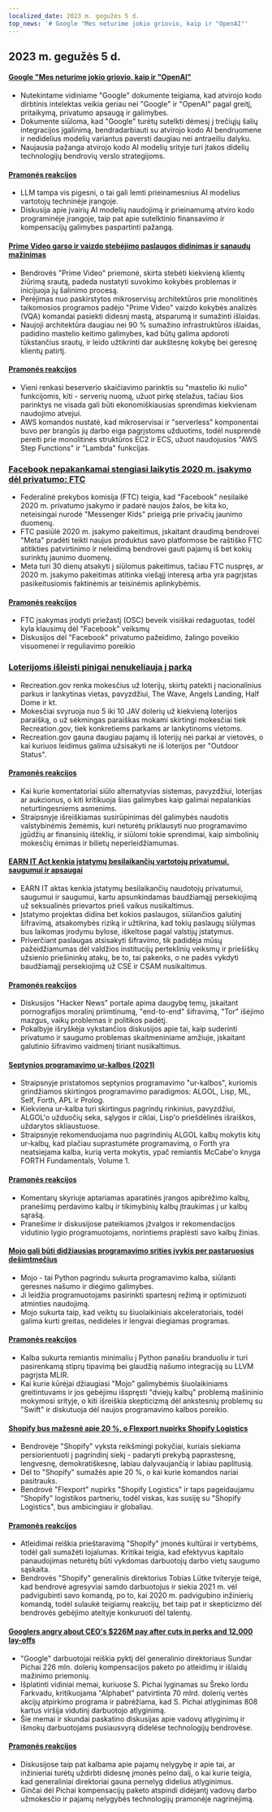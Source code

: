 ```yaml
---
localized_date: 2023 m. gegužės 5 d.
top_news: '# Google "Mes neturime jokio griovio, kaip ir "OpenAI"'
---
```


## 2023 m. gegužės 5 d.

#### [Google "Mes neturime jokio griovio, kaip ir "OpenAI"](https://www.semianalysis.com/p/google-we-have-no-moat-and-neither)

- Nutekintame vidiniame "Google" dokumente teigiama, kad atvirojo kodo dirbtinis intelektas veikia geriau nei "Google" ir "OpenAI" pagal greitį, pritaikymą, privatumo apsaugą ir galimybes.
- Dokumente siūloma, kad "Google" turėtų sutelkti dėmesį į trečiųjų šalių integracijos įgalinimą, bendradarbiauti su atvirojo kodo AI bendruomene ir nedidelius modelių variantus paversti daugiau nei antraeiliu dalyku.
- Naujausia pažanga atvirojo kodo AI modelių srityje turi įtakos didelių technologijų bendrovių verslo strategijoms.

#### [Pramonės reakcijos](http://news.ycombinator.com/item?id=35813322)

- LLM tampa vis pigesni, o tai gali lemti prieinamesnius AI modelius vartotojų techninėje įrangoje.
- Diskusija apie įvairių AI modelių naudojimą ir prieinamumą atviro kodo programinėje įrangoje, taip pat apie sutelktinio finansavimo ir kompensacijų galimybes paspartinti pažangą.

#### [Prime Video garso ir vaizdo stebėjimo paslaugos didinimas ir sąnaudų mažinimas](https://www.primevideotech.com/video-streaming/scaling-up-the-prime-video-audio-video-monitoring-service-and-reducing-costs-by-90)

- Bendrovės "Prime Video" priemonė, skirta stebėti kiekvieną klientų žiūrimą srautą, padeda nustatyti suvokimo kokybės problemas ir inicijuoja jų šalinimo procesą.
- Perėjimas nuo paskirstytos mikroservisų architektūros prie monolitinės taikomosios programos padėjo "Prime Video" vaizdo kokybės analizės (VQA) komandai pasiekti didesnį mastą, atsparumą ir sumažinti išlaidas.
- Naujoji architektūra daugiau nei 90 % sumažino infrastruktūros išlaidas, padidino mastelio keitimo galimybes, kad būtų galima apdoroti tūkstančius srautų, ir leido užtikrinti dar aukštesnę kokybę bei geresnę klientų patirtį.

#### [Pramonės reakcijos](http://news.ycombinator.com/item?id=35811741)

- Vieni renkasi beserverio skaičiavimo parinktis su "mastelio iki nulio" funkcijomis, kiti - serverių nuomą, užuot pirkę stelažus, tačiau šios parinktys ne visada gali būti ekonomiškiausias sprendimas kiekvienam naudojimo atvejui.
- AWS komandos nustatė, kad mikroservisai ir "serverless" komponentai buvo per brangūs jų darbo eiga pagrįstoms užduotims, todėl nusprendė pereiti prie monolitinės struktūros EC2 ir ECS, užuot naudojusios "AWS Step Functions" ir "Lambda" funkcijas.

### [Facebook nepakankamai stengiasi laikytis 2020 m. įsakymo dėl privatumo: FTC](https://arstechnica.com/tech-policy/2023/05/ftc-says-facebook-violated-privacy-order-proposes-ban-on-monetizing-youth-data/)

- Federalinė prekybos komisija (FTC) teigia, kad "Facebook" nesilaikė 2020 m. privatumo įsakymo ir padarė naujos žalos, be kita ko, neteisingai nurodė "Messenger Kids" prieigą prie privačių jaunimo duomenų.
- FTC pasiūlė 2020 m. įsakymo pakeitimus, įskaitant draudimą bendrovei "Meta" pradėti teikti naujus produktus savo platformose be raštiško FTC atitikties patvirtinimo ir neleidimą bendrovei gauti pajamų iš bet kokių surinktų jaunimo duomenų.
- Meta turi 30 dienų atsakyti į siūlomus pakeitimus, tačiau FTC nuspręs, ar 2020 m. įsakymo pakeitimas atitinka viešąjį interesą arba yra pagrįstas pasikeitusiomis faktinėmis ar teisinėmis aplinkybėmis.

#### [Pramonės reakcijos](http://news.ycombinator.com/item?id=35814081)

- FTC įsakymas įrodyti priežastį (OSC) beveik visiškai redaguotas, todėl kyla klausimų dėl "Facebook" veiksmų
- Diskusijos dėl "Facebook" privatumo pažeidimo, žalingo poveikio visuomenei ir reguliavimo poreikio

### [Loterijoms išleisti pinigai nenukeliauja į parką](https://outdoorstatus.com/articles/recreation-gov-lottery-fees/)

- Recreation.gov renka mokesčius už loterijų, skirtų patekti į nacionalinius parkus ir lankytinas vietas, pavyzdžiui, The Wave, Angels Landing, Half Dome ir kt.
- Mokesčiai svyruoja nuo 5 iki 10 JAV dolerių už kiekvieną loterijos paraišką, o už sėkmingas paraiškas mokami skirtingi mokesčiai tiek Recreation.gov, tiek konkretiems parkams ar lankytinoms vietoms.
- Recreation.gov gauna daugiau pajamų iš loterijų nei parkai ar vietovės, o kai kuriuos leidimus galima užsisakyti ne iš loterijos per "Outdoor Status".

#### [Pramonės reakcijos](http://news.ycombinator.com/item?id=35809570)

- Kai kurie komentatoriai siūlo alternatyvias sistemas, pavyzdžiui, loterijas ar aukcionus, o kiti kritikuoja šias galimybes kaip galimai nepalankias neturtingesniems asmenims.
- Straipsnyje išreiškiamas susirūpinimas dėl galimybės naudotis valstybinėmis žemėmis, kuri neturėtų priklausyti nuo programavimo įgūdžių ar finansinių išteklių, ir siūlomi tokie sprendimai, kaip simbolinių mokesčių ėmimas ir bilietų neperleidžiamumas.

#### [EARN IT Act kenkia įstatymų besilaikančių vartotojų privatumui, saugumui ir apsaugai](https://techfreedom.org/earn-it-act-remains-a-threat-to-liberty-security-safety-of-children/)

- EARN IT aktas kenkia įstatymų besilaikančių naudotojų privatumui, saugumui ir saugumui, kartu apsunkindamas baudžiamąjį persekiojimą už seksualinės prievartos prieš vaikus nusikaltimus.
- Įstatymo projektas didina bet kokios paslaugos, siūlančios galutinį šifravimą, atsakomybės riziką ir užtikrina, kad tokių paslaugų siūlymas bus laikomas įrodymu bylose, iškeltose pagal valstijų įstatymus.
- Priverčiant paslaugas atsisakyti šifravimo, tik padidėja mūsų pažeidžiamumas dėl valdžios institucijų perteklinių veiksmų ir priešiškų užsienio priešininkų atakų, be to, tai pakenks, o ne padės vykdyti baudžiamąjį persekiojimą už CSE ir CSAM nusikaltimus.

#### [Pramonės reakcijos](http://news.ycombinator.com/item?id=35814113)

- Diskusijos "Hacker News" portale apima daugybę temų, įskaitant pornografijos moralinį priimtinumą, "end-to-end" šifravimą, "Tor" išėjimo mazgus, vaikų problemas ir politikos padėtį.
- Pokalbyje išryškėja vykstančios diskusijos apie tai, kaip suderinti privatumo ir saugumo problemas skaitmeniniame amžiuje, įskaitant galutinio šifravimo vaidmenį tiriant nusikaltimus.

#### [Septynios programavimo ur-kalbos (2021)](https://madhadron.com/programming/seven_ur_languages.html)

- Straipsnyje pristatomos septynios programavimo "ur-kalbos", kuriomis grindžiamos skirtingos programavimo paradigmos: ALGOL, Lisp, ML, Self, Forth, APL ir Prolog.
- Kiekviena ur-kalba turi skirtingus pagrindų rinkinius, pavyzdžiui, ALGOL'o užduočių seka, sąlygos ir ciklai, Lisp'o priešdėlinės išraiškos, uždarytos skliaustuose.
- Straipsnyje rekomenduojama nuo pagrindinių ALGOL kalbų mokytis kitų ur-kalbų, kad plačiau suprastumėte programavimą, o Forth yra neatsiejama kalba, kurią verta mokytis, ypač remiantis McCabe'o knyga FORTH Fundamentals, Volume 1.

#### [Pramonės reakcijos](http://news.ycombinator.com/item?id=35813496)

- Komentarų skyriuje aptariamas aparatinės įrangos apibrėžimo kalbų, pranešimų perdavimo kalbų ir tikimybinių kalbų įtraukimas į ur kalbų sąrašą.
- Pranešime ir diskusijose pateikiamos įžvalgos ir rekomendacijos vidutinio lygio programuotojams, norintiems praplėsti savo kalbų žinias.

#### [Mojo gali būti didžiausias programavimo srities įvykis per pastaruosius dešimtmečius](https://www.fast.ai/posts/2023-05-03-mojo-launch.html)

- Mojo - tai Python pagrindu sukurta programavimo kalba, siūlanti geresnes našumo ir diegimo galimybes.
- Ji leidžia programuotojams pasirinkti spartesnį režimą ir optimizuoti atminties naudojimą.
- Mojo sukurta taip, kad veiktų su šiuolaikiniais akceleratoriais, todėl galima kurti greitas, nedideles ir lengvai diegiamas programas.

#### [Pramonės reakcijos](http://news.ycombinator.com/item?id=35809658)

- Kalba sukurta remiantis minimaliu į Python panašiu branduoliu ir turi pasirenkamą stiprų tipavimą bei glaudžią našumo integraciją su LLVM pagrįsta MLIR.
- Kai kurie kūrėjai džiaugiasi "Mojo" galimybėmis šiuolaikiniams greitintuvams ir jos gebėjimu išspręsti "dviejų kalbų" problemą mašininio mokymosi srityje, o kiti išreiškia skepticizmą dėl ankstesnių problemų su "Swift" ir diskutuoja dėl naujos programavimo kalbos poreikio.

#### [Shopify bus mažesnė apie 20 %, o Flexport nupirks Shopify Logistics](https://news.shopify.com/important-team-and-business-changes)

- Bendrovėje "Shopify" vyksta reikšmingi pokyčiai, kuriais siekiama persiorientuoti į pagrindinį siekį - padaryti prekybą paprastesnę, lengvesnę, demokratiškesnę, labiau dalyvaujančią ir labiau paplitusią.
- Dėl to "Shopify" sumažės apie 20 %, o kai kurie komandos nariai pasitrauks.
- Bendrovė "Flexport" nupirks "Shopify Logistics" ir taps pageidaujamu "Shopify" logistikos partneriu, todėl viskas, kas susiję su "Shopify Logistics", bus ambicingiau ir globaliau.

#### [Pramonės reakcijos](http://news.ycombinator.com/item?id=35813763)

- Atleidimai reiškia prieštaravimą "Shopify" įmonės kultūrai ir vertybėms, todėl gali sumažėti lojalumas. Kritikai teigia, kad efektyvus kapitalo panaudojimas neturėtų būti vykdomas darbuotojų darbo vietų saugumo sąskaita.
- Bendrovės "Shopify" generalinis direktorius Tobias Lütke tviteryje teigė, kad bendrovė agresyviai samdo darbuotojus ir siekia 2021 m. vėl padvigubinti savo komandą, po to, kai 2020 m. padvigubino inžinierių komandą, todėl sulaukė teigiamų reakcijų, bet taip pat ir skepticizmo dėl bendrovės gebėjimo ateityje konkuruoti dėl talentų.

#### [Googlers angry about CEO's $226M pay after cuts in perks and 12,000 lay-offs](https://arstechnica.com/tech-policy/2023/05/googlers-angry-about-ceos-226m-pay-after-cuts-in-perks-and-12000-layoffs/)

- "Google" darbuotojai reiškia pyktį dėl generalinio direktoriaus Sundar Pichai 226 mln. dolerių kompensacijos paketo po atleidimų ir išlaidų mažinimo priemonių.
- Išplatinti vidiniai memai, kuriuose S. Pichai lyginamas su Šreko lordu Farkvadu, kritikuojama "Alphabet" patvirtinta 70 mlrd. dolerių vertės akcijų atpirkimo programa ir pabrėžiama, kad S. Pichai atlyginimas 808 kartus viršija vidutinį darbuotojo atlyginimą.
- Šie memai ir skundai paskatino diskusijas apie vadovų atlyginimų ir išmokų darbuotojams pusiausvyrą didelėse technologijų bendrovėse.

#### [Pramonės reakcijos](http://news.ycombinator.com/item?id=35821927)

- Diskusijose taip pat kalbama apie pajamų nelygybę ir apie tai, ar inžinieriai turėtų uždirbti didesnę įmonės pelno dalį, o kai kurie teigia, kad generaliniai direktoriai gauna pernelyg didelius atlyginimus.
- Ginčai dėl Pichai kompensacijų paketo atspindi didėjantį vadovų darbo užmokesčio ir pajamų nelygybės technologijų pramonėje nagrinėjimą.
